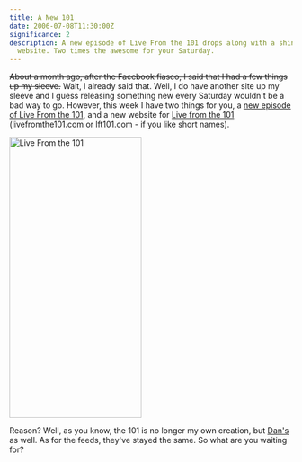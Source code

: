 ```yaml
---
title: A New 101
date: 2006-07-08T11:30:00Z
significance: 2
description: A new episode of Live From the 101 drops along with a shiny new
  website. Two times the awesome for your Saturday.
---
```


<del>About a month ago, after the Facebook fiasco, I said that I had a few things up my sleeve.</del> Wait, I already said that. Well, I do have another site up my sleeve and I guess releasing something new every Saturday wouldn't be a bad way to go. However, this week I have two things for you, a [new episode of Live From the 101][1], and a new website for [Live from the 101][2] (livefromthe101.com or lft101.com - if you like short names).

[<img src="https://static.flickr.com/78/185007494_21cef652fd.jpg" width="235" height="500" alt="Live From the 101" />][3]

Reason? Well, as you know, the 101 is no longer my own creation, but <a href="http://superfluousbanter.com" rel="friend met colleague">Dan's</a> as well. As for the feeds, they've stayed the same. So what are you waiting for?

 [1]: http://livefromthe101.com/download/episode011.mp3
 [2]: http://livefromthe101.com/
 [3]: http://www.flickr.com/photos/avalonstar/185007494/
